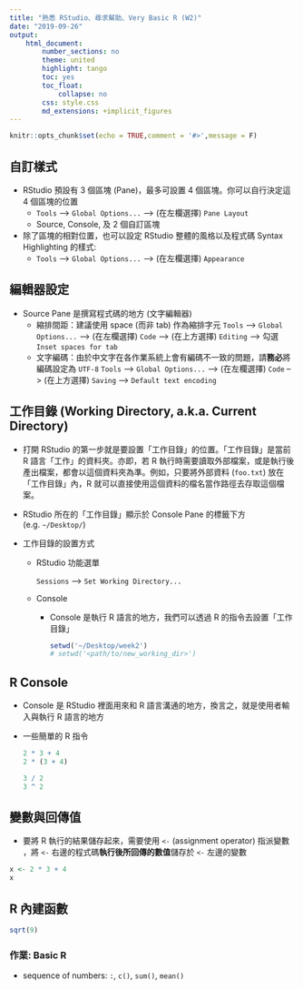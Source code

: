 ```yaml
---
title: "熟悉 RStudio、尋求幫助、Very Basic R (W2)"
date: "2019-09-26"
output: 
    html_document:
        number_sections: no
        theme: united
        highlight: tango
        toc: yes
        toc_float:
            collapse: no
        css: style.css
        md_extensions: +implicit_figures
---
```


```r
knitr::opts_chunk$set(echo = TRUE,comment = '#>',message = F)
```


<!-- Part 1: RStudio config -->


## 自訂樣式

- RStudio 預設有 3 個區塊 (Pane)，最多可設置 4 個區塊。你可以自行決定這 4 個區塊的位置
    - `Tools` --> `Global Options...` --> (在左欄選擇) `Pane Layout`
    - Source, Console, 及 2 個自訂區塊

- 除了區塊的相對位置，也可以設定 RStudio 整體的風格以及程式碼 Syntax Highlighting 的樣式:
    - `Tools` --> `Global Options...` --> (在左欄選擇) `Appearance`


## 編輯器設定

- Source Pane 是撰寫程式碼的地方 (文字編輯器)
    - 縮排間距：建議使用 space (而非 tab) 作為縮排字元
        `Tools` --> `Global Options...` --> (在左欄選擇) `Code` --> (在上方選擇) `Editing` --> 勾選 `Inset spaces for tab`
    - 文字編碼：由於中文字在各作業系統上會有編碼不一致的問題，請**務必**將編碼設定為 `UTF-8`
        `Tools` --> `Global Options...` --> (在左欄選擇) `Code` --> (在上方選擇) `Saving` --> `Default text encoding`


<!-- Part 2: Working Directory -->

## 工作目錄 (Working Directory, a.k.a. Current Directory)

- 打開 RStudio 的第一步就是要設置「工作目錄」的位置。「工作目錄」是當前 R 語言「工作」的資料夾。亦即，若 R 執行時需要讀取外部檔案，或是執行後產出檔案，都會以這個資料夾為準。例如，只要將外部資料 (`foo.txt`) 放在「工作目錄」內，R 就可以直接使用這個資料的檔名當作路徑去存取這個檔案。

- RStudio 所在的「工作目錄」顯示於 Console Pane 的標籤下方 (e.g. `~/Desktop/`)

- 工作目錄的設置方式
    - RStudio 功能選單
    
        `Sessions` --> `Set Working Directory...`

    - Console   <!-- 課程省略 -->
        - Console 是執行 R 語言的地方，我們可以透過 R 的指令去設置「工作目錄」
        
            ```r
            setwd('~/Desktop/week2')
            # setwd('<path/to/new_working_dir>')
            ```

<!-- Part 3: Very Basic R -->

## R Console

- Console 是 RStudio 裡面用來和 R 語言溝通的地方，換言之，就是使用者輸入與執行 R 語言的地方

- 一些簡單的 R 指令

    ```r
    2 * 3 + 4
    2 * (3 + 4)
    
    3 / 2
    3 ^ 2
    ```

## 變數與回傳值

- 要將 R 執行的結果儲存起來，需要使用 `<-` (assignment operator) 指派變數 ，將 `<-` 右邊的程式碼**執行後所回傳的數值**儲存於 `<-` 左邊的變數

<!-- First explain with slide, then execute code -->

```r
x <- 2 * 3 + 4
x
```


## R 內建函數

```r
sqrt(9)
```



















### 作業: Basic R

- sequence of numbers: `:`, `c()`, `sum()`, `mean()`
